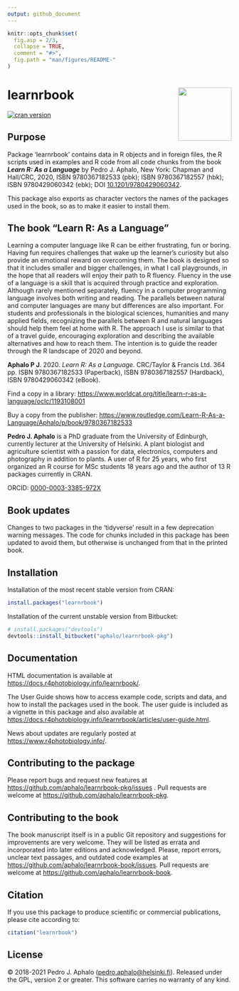 ```yaml
---
output: github_document
---
```


<!-- README.md is generated from README.Rmd. Please edit that file -->

```r
knitr::opts_chunk$set(
  fig.asp = 2/3,
  collapse = TRUE,
  comment = "#>",
  fig.path = "man/figures/README-"
)
```

# learnrbook <img src="man/figures/cover-small.png" align="right" width="120"/>

[![cran version](https://www.r-pkg.org/badges/version/learnrbook)](https://cran.r-project.org/package=learnrbook)

## Purpose

Package 'learnrbook' contains data in R objects and in foreign files, the R scripts used in examples and R code from all code chunks from the book ***Learn R: As a Language*** by Pedro J. Aphalo, New York: Chapman and Hall/CRC, 2020, ISBN 9780367182533 (pbk); ISBN 9780367182557 (hbk); ISBN 9780429060342 (ebk); DOI [10.1201/9780429060342](https://doi.org/10.1201/9780429060342).

This package also exports as character vectors the names of the packages used in the book, so as to make it easier to install them.

## The book "Learn R: As a Language"

Learning a computer language like R can be either frustrating, fun or boring. Having fun requires challenges that wake up the learner's curiosity but also provide an emotional reward on overcoming them. The book is designed so that it includes smaller and bigger challenges, in what I call playgrounds, in the hope that all readers will enjoy their path to R fluency. Fluency in the use of a language is a skill that is acquired through practice and exploration. Although rarely mentioned separately, fluency in a computer programming language involves both writing and reading. The parallels between natural and computer languages are many but differences are also important. For students and professionals in the biological sciences, humanities and many applied fields, recognizing the parallels between R and natural languages should help them feel at home with R. The approach I use is similar to that of a travel guide, encouraging exploration and describing the available alternatives and how to reach them. The intention is to guide the reader through the R landscape of 2020 and beyond.

**Aphalo P J**. 2020. *Learn R: As a Language.* CRC/Taylor & Francis Ltd. 364 pp. ISBN 9780367182533 (Paperback), ISBN 9780367182557 (Hardback), ISBN 9780429060342 (eBook).

Find a copy in a library: <https://www.worldcat.org/title/learn-r-as-a-language/oclc/1193108001>

Buy a copy from the publisher: <https://www.routledge.com/Learn-R-As-a-Language/Aphalo/p/book/9780367182533>

**Pedro J. Aphalo** is a PhD graduate from the University of Edinburgh, currently lecturer at the University of Helsinki. A plant biologist and agriculture scientist with a passion for data, electronics, computers and photography in addition to plants. A user of R for 25 years, who first organized an R course for MSc students 18 years ago and the author of 13 R packages currently in CRAN.

ORCID: [0000-0003-3385-972X](https://orcid.org/0000-0003-3385-972X "public ORCID profile")

## Book updates

Changes to two packages in the 'tidyverse' result in a few deprecation warning messages. The code for chunks included in this package has been updated to avoid them, but otherwise is unchanged from that in the printed book.

## Installation

Installation of the most recent stable version from CRAN:

```r
install.packages("learnrbook")
```

Installation of the current unstable version from Bitbucket:

```r
# install.packages("devtools")
devtools::install_bitbucket("aphalo/learnrbook-pkg")
```

## Documentation

HTML documentation is available at <https://docs.r4photobiology.info/learnrbook/>.

The User Guide shows how to access example code, scripts and data, and how to install the packages used in the book. The user guide is included as a vignette in this package and also available at <https://docs.r4photobiology.info/learnrbook/articles/user-guide.html>.

News about updates are regularly posted at <https://www.r4photobiology.info/>.

## Contributing to the package

Please report bugs and request new features at <https://github.com/aphalo/learnrbook-pkg/issues> . Pull requests are welcome at <https://github.com/aphalo/learnrbook-pkg>.

## Contributing to the book

The book manuscript itself is in a public Git repository and suggestions for improvements are very welcome. They will be listed as errata and incorporated into later editions and acknowledged. Please, report errors, unclear text passages, and outdated code examples at <https://github.com/aphalo/learnrbook-book/issues>. Pull requests are welcome at <https://github.com/aphalo/learnrbook-book>.

## Citation

If you use this package to produce scientific or commercial publications, please cite according to:

```r
citation("learnrbook")
```

## License

© 2018-2021 Pedro J. Aphalo ([pedro.aphalo\@helsinki.fi](mailto:pedro.aphalo@helsinki.fi)). Released under the GPL, version 2 or greater. This software carries no warranty of any kind.
